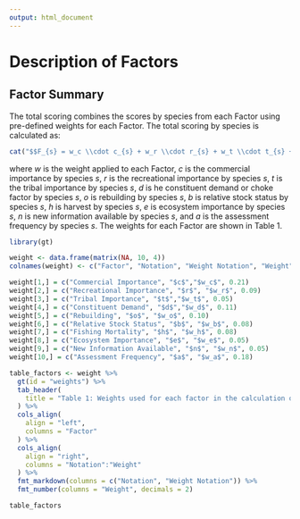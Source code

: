 ```yaml
---
output: html_document
---
```


# Description of Factors

## Factor Summary

The total scoring combines the scores by species from each Factor using pre-defined weights for each Factor. The total scoring by species is calculated as:

```r
cat("$$F_{s} = w_c \\cdot c_{s} + w_r \\cdot r_{s} + w_t \\cdot t_{s} + w_d \\cdot d_{s} + w_o \\cdot o_{s} + w_b \\cdot b_s + w_h \\cdot h_s + w_e \\cdot e_s + w_n \\cdot n_s + w_a \\cdot a_s$$")
```

where $w$ is the weight applied to each Factor, $c$ is the commercial importance by species $s$, $r$ is the recreational importance by species $s$, $t$ is the tribal importance by species $s$, $d$ is he constituent demand or choke factor by species $s$, $o$ is rebuilding by species $s$, $b$ is relative stock status by species $s$, $h$ is harvest by species $s$, $e$ is ecosystem importance by species $s$, $n$ is new information available by species $s$, and $a$ is the assessment frequency by species $s$. The weights for each Factor are shown in Table 1.

```r
library(gt)

weight <- data.frame(matrix(NA, 10, 4))
colnames(weight) <- c("Factor", "Notation", "Weight Notation", "Weight")

weight[1,] = c("Commercial Importance", "$c$","$w_c$", 0.21)
weight[2,] = c("Recreational Importance", "$r$", "$w_r$", 0.09)
weight[3,] = c("Tribal Importance", "$t$","$w_t$", 0.05)
weight[4,] = c("Constituent Demand", "$d$","$w_d$", 0.11)
weight[5,] = c("Rebuilding", "$o$", "$w_o$", 0.10)
weight[6,] = c("Relative Stock Status", "$b$", "$w_b$", 0.08)
weight[7,] = c("Fishing Mortality", "$h$", "$w_h$", 0.08)
weight[8,] = c("Ecosystem Importance", "$e$", "$w_e$", 0.05)
weight[9,] = c("New Information Available", "$n$", "$w_n$", 0.05)
weight[10,] = c("Assessment Frequency", "$a$", "$w_a$", 0.18)

table_factors <- weight %>%
  gt(id = "weights") %>%
  tab_header(
    title = "Table 1: Weights used for each factor in the calculation of total factor score by species."
  ) %>%
  cols_align(
    align = "left",
    columns = "Factor"
  ) %>%
  cols_align(
    align = "right",
    columns = "Notation":"Weight"
  ) %>%
  fmt_markdown(columns = c("Notation", "Weight Notation")) %>%
  fmt_number(columns = "Weight", decimals = 2)

table_factors

```

